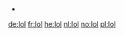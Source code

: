 * {{form of|alternative spelling|LOL}}

[[de:lol]]
[[fr:lol]]
[[he:lol]]
[[nl:lol]]
[[no:lol]]
[[pl:lol]]